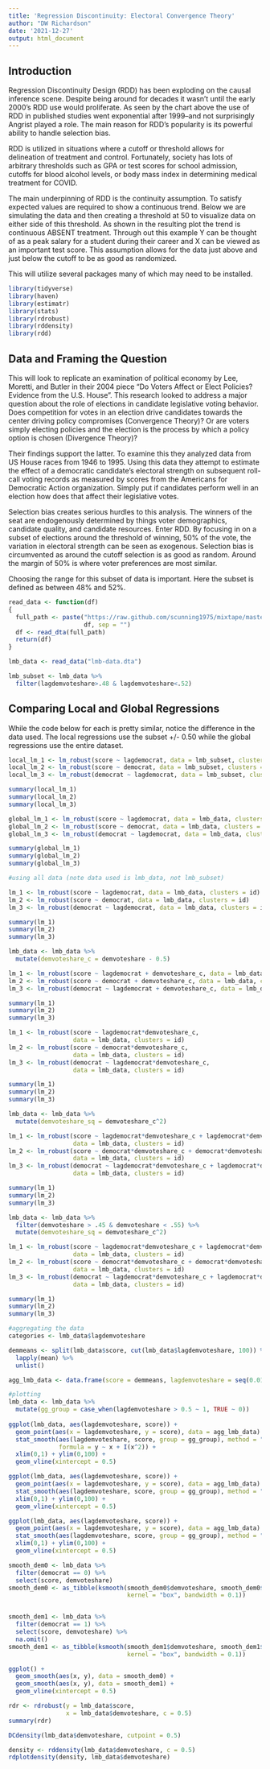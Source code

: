 ```yaml
---
title: 'Regression Discontinuity: Electoral Convergence Theory'
author: "DW Richardson"
date: '2021-12-27'
output: html_document
---
```


## Introduction

Regression Discontinuity Design (RDD) has been exploding on the causal inference scene. Despite being around for decades it wasn't until the early 2000's RDD use would proliferate. As seen by the chart above the use of RDD in published studies went exponential after 1999--and not surprisingly Angrist played a role. The main reason for RDD's popularity is its powerful ability to handle selection bias.

RDD is utilized in situations where a cutoff or threshold allows for delineation of treatment and control. Fortunately, society has lots of arbitrary thresholds such as GPA or test scores for school admission, cutoffs for blood alcohol levels, or body mass index in determining medical treatment for COVID.

The main underpinning of RDD is the continuity assumption. To satisfy expected values are required to show a continuous trend. Below we are simulating the data and then creating a threshold at 50 to visualize data on either side of this threshold. As shown in the resulting plot the trend is continuous ABSENT treatment. Through out this example Y can be thought of as a peak salary for a student during their career and X can be viewed as an important test score. This assumption allows for the data just above and just below the cutoff to be as good as randomized.

This will utilize several packages many of which may need to be installed.

```r
library(tidyverse)
library(haven)
library(estimatr)
library(stats)
library(rdrobust)
library(rddensity)
library(rdd)
```

## Data and Framing the Question

This will look to replicate an examination of political economy by Lee, Moretti, and Butler in their 2004 piece "Do Voters Affect or Elect Policies? Evidence from the U.S. House". This research looked to address a major question about the role of elections in candidate legislative voting behavior. Does competition for votes in an election drive candidates towards the center driving policy compromises (Convergence Theory)? Or are voters simply electing policies and the election is the process by which a policy option is chosen (Divergence Theory)?

Their findings support the latter. To examine this they analyzed data from US House races from 1946 to 1995. Using this data they attempt to estimate the effect of a democratic candidate's electoral strength on subsequent roll-call voting records as measured by scores from the Americans for Democratic Action organization. Simply put if candidates perform well in an election how does that affect their legislative votes.

Selection bias creates serious hurdles to this analysis. The winners of the seat are endogenously determined by things voter demographics, candidate quality, and candidate resources. Enter RDD. By focusing in on a subset of elections around the threshold of winning, 50% of the vote, the variation in electoral strength can be seen as exogenous. Selection bias is circumvented as around the cutoff selection is as good as random. Around the margin of 50% is where voter preferences are most similar.

Choosing the range for this subset of data is important. Here the subset is defined as between 48% and 52%.

```r
read_data <- function(df)
{
  full_path <- paste("https://raw.github.com/scunning1975/mixtape/master/", 
                     df, sep = "")
  df <- read_dta(full_path)
  return(df)
}

lmb_data <- read_data("lmb-data.dta")

lmb_subset <- lmb_data %>% 
  filter(lagdemvoteshare>.48 & lagdemvoteshare<.52)
```

## Comparing Local and Global Regressions

While the code below for each is pretty similar, notice the difference in the data used. The local regressions use the subset +/- 0.50 while the global regressions use the entire dataset.

```r
local_lm_1 <- lm_robust(score ~ lagdemocrat, data = lmb_subset, clusters = id)
local_lm_2 <- lm_robust(score ~ democrat, data = lmb_subset, clusters = id)
local_lm_3 <- lm_robust(democrat ~ lagdemocrat, data = lmb_subset, clusters = id)

summary(local_lm_1)
summary(local_lm_2)
summary(local_lm_3)

global_lm_1 <- lm_robust(score ~ lagdemocrat, data = lmb_data, clusters = id)
global_lm_2 <- lm_robust(score ~ democrat, data = lmb_data, clusters = id)
global_lm_3 <- lm_robust(democrat ~ lagdemocrat, data = lmb_data, clusters = id)

summary(global_lm_1)
summary(global_lm_2)
summary(global_lm_3)

```

```r
#using all data (note data used is lmb_data, not lmb_subset)

lm_1 <- lm_robust(score ~ lagdemocrat, data = lmb_data, clusters = id)
lm_2 <- lm_robust(score ~ democrat, data = lmb_data, clusters = id)
lm_3 <- lm_robust(democrat ~ lagdemocrat, data = lmb_data, clusters = id)

summary(lm_1)
summary(lm_2)
summary(lm_3)
```

```r
lmb_data <- lmb_data %>% 
  mutate(demvoteshare_c = demvoteshare - 0.5)

lm_1 <- lm_robust(score ~ lagdemocrat + demvoteshare_c, data = lmb_data, clusters = id)
lm_2 <- lm_robust(score ~ democrat + demvoteshare_c, data = lmb_data, clusters = id)
lm_3 <- lm_robust(democrat ~ lagdemocrat + demvoteshare_c, data = lmb_data, clusters = id)

summary(lm_1)
summary(lm_2)
summary(lm_3)

```

```r
lm_1 <- lm_robust(score ~ lagdemocrat*demvoteshare_c, 
                  data = lmb_data, clusters = id)
lm_2 <- lm_robust(score ~ democrat*demvoteshare_c, 
                  data = lmb_data, clusters = id)
lm_3 <- lm_robust(democrat ~ lagdemocrat*demvoteshare_c, 
                  data = lmb_data, clusters = id)

summary(lm_1)
summary(lm_2)
summary(lm_3)
```

```r
lmb_data <- lmb_data %>% 
  mutate(demvoteshare_sq = demvoteshare_c^2)

lm_1 <- lm_robust(score ~ lagdemocrat*demvoteshare_c + lagdemocrat*demvoteshare_sq, 
                  data = lmb_data, clusters = id)
lm_2 <- lm_robust(score ~ democrat*demvoteshare_c + democrat*demvoteshare_sq, 
                  data = lmb_data, clusters = id)
lm_3 <- lm_robust(democrat ~ lagdemocrat*demvoteshare_c + lagdemocrat*demvoteshare_sq, 
                  data = lmb_data, clusters = id)

summary(lm_1)
summary(lm_2)
summary(lm_3)
```

```r
lmb_data <- lmb_data %>% 
  filter(demvoteshare > .45 & demvoteshare < .55) %>%
  mutate(demvoteshare_sq = demvoteshare_c^2)

lm_1 <- lm_robust(score ~ lagdemocrat*demvoteshare_c + lagdemocrat*demvoteshare_sq, 
                  data = lmb_data, clusters = id)
lm_2 <- lm_robust(score ~ democrat*demvoteshare_c + democrat*demvoteshare_sq, 
                  data = lmb_data, clusters = id)
lm_3 <- lm_robust(democrat ~ lagdemocrat*demvoteshare_c + lagdemocrat*demvoteshare_sq, 
                  data = lmb_data, clusters = id)

summary(lm_1)
summary(lm_2)
summary(lm_3)
```

```r
#aggregating the data
categories <- lmb_data$lagdemvoteshare

demmeans <- split(lmb_data$score, cut(lmb_data$lagdemvoteshare, 100)) %>% 
  lapply(mean) %>% 
  unlist()

agg_lmb_data <- data.frame(score = demmeans, lagdemvoteshare = seq(0.01,1, by = 0.01))

#plotting
lmb_data <- lmb_data %>% 
  mutate(gg_group = case_when(lagdemvoteshare > 0.5 ~ 1, TRUE ~ 0))
         
ggplot(lmb_data, aes(lagdemvoteshare, score)) +
  geom_point(aes(x = lagdemvoteshare, y = score), data = agg_lmb_data) +
  stat_smooth(aes(lagdemvoteshare, score, group = gg_group), method = "lm", 
              formula = y ~ x + I(x^2)) +
  xlim(0,1) + ylim(0,100) +
  geom_vline(xintercept = 0.5)

ggplot(lmb_data, aes(lagdemvoteshare, score)) +
  geom_point(aes(x = lagdemvoteshare, y = score), data = agg_lmb_data) +
  stat_smooth(aes(lagdemvoteshare, score, group = gg_group), method = "loess") +
  xlim(0,1) + ylim(0,100) +
  geom_vline(xintercept = 0.5)

ggplot(lmb_data, aes(lagdemvoteshare, score)) +
  geom_point(aes(x = lagdemvoteshare, y = score), data = agg_lmb_data) +
  stat_smooth(aes(lagdemvoteshare, score, group = gg_group), method = "lm") +
  xlim(0,1) + ylim(0,100) +
  geom_vline(xintercept = 0.5)
```

```r
smooth_dem0 <- lmb_data %>% 
  filter(democrat == 0) %>% 
  select(score, demvoteshare)
smooth_dem0 <- as_tibble(ksmooth(smooth_dem0$demvoteshare, smooth_dem0$score, 
                                 kernel = "box", bandwidth = 0.1))


smooth_dem1 <- lmb_data %>% 
  filter(democrat == 1) %>% 
  select(score, demvoteshare) %>% 
  na.omit()
smooth_dem1 <- as_tibble(ksmooth(smooth_dem1$demvoteshare, smooth_dem1$score, 
                                 kernel = "box", bandwidth = 0.1))

ggplot() + 
  geom_smooth(aes(x, y), data = smooth_dem0) +
  geom_smooth(aes(x, y), data = smooth_dem1) +
  geom_vline(xintercept = 0.5)
```

```r
rdr <- rdrobust(y = lmb_data$score,
                x = lmb_data$demvoteshare, c = 0.5)
summary(rdr)
```

```r
DCdensity(lmb_data$demvoteshare, cutpoint = 0.5)

density <- rddensity(lmb_data$demvoteshare, c = 0.5)
rdplotdensity(density, lmb_data$demvoteshare)
```
